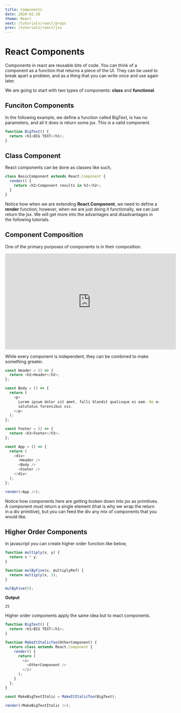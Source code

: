 ```yaml
---
title: Components
date: 2020-02-28
theme: React
next: /tutorials/react/props
prev: /tutorials/react/jsx
---
```


# React Components

Components in react are reusable bits of code. You can think of a component as a function that returns a piece of the UI.
They can be used to break apart a problem, and as a thing that you can write once and use again later.

We are going to start with two types of components: **class** and **functional**.

## Funciton Components

In the following example, we define a function called BigText, is has no parameters, and all it does is return some jsx.
This is a valid component.

```js live=true
function BigText() {
  return <h1>BIG TEXT</h1>;
}
```

## Class Component

React components can be done as classes like such,

```js live=true
class BasicComponent extends React.Component {
  render() {
    return <h2>Component results in h2</h2>;
  }
}
```

Notice how when we are extending **React.Component**, we need to define a **render** function; however, when we are just doing it functionally,
we can just return the jsx. We will get more into the advantages and disadvantages in the following tutorials.

## Component Composition

One of the primary purposes of components is in their composition.

<iframe
  width="560"
  height="315"
  src="https://www.youtube.com/embed/tZZv5Z2Iz_s"
  frameborder="0"
  allow="accelerometer; autoplay; encrypted-media; gyroscope; picture-in-picture"
  allowfullscreen
></iframe>

While every component is independent, they can be combined to make something greater.

```js live=true noInline=true
const Header = () => {
  return <h2>Header</h2>;
};

const Body = () => {
  return (
    <p>
      Lorem ipsum dolor sit amet, falli blandit qualisque ei eam. Ne erant
      salutatus forensibus vis.
    </p>
  );
};

const Footer = () => {
  return <h3>Footer</h3>;
};

const App = () => {
  return (
    <div>
      <Header />
      <Body />
      <Footer />
    </div>
  );
};

render(<App />);
```

Notice how components here are getting broken down into jsx as primitives. A component must return
a single element (that is why we wrap the return in a div primitive), but you can feed the div any mix
of components that you would like.

## Higher Order Components

In javascript you can create higher order function like below,

```js
function multiply(x, y) {
  return x * y;
}

function mulByFive(x, multiplyRef) {
  return multiply(x, 5);
}

mulByFive(5);
```

**Output**

```react
25
```

Higher order components apply the same idea but to react components.

```js live=true noInline=true
function BigText() {
  return <h1>BIG TEXT</h1>;
}

function MakeItItalicToo(OtherComponent) {
  return class extends React.Component {
    render() {
      return (
        <i>
          <OtherComponent />
        </i>
      );
    }
  };
}

const MakeBigTextItalic = MakeItItalicToo(BigText);

render(<MakeBigTextItalic />);
```
